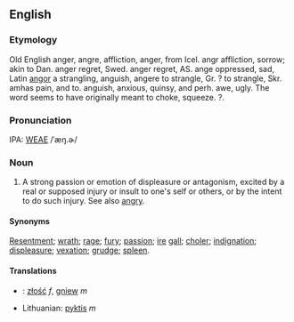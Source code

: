 ==English==
===Etymology===
Old English anger, angre, affliction, anger, from Icel. angr affliction, sorrow; akin to Dan. anger regret, Swed. anger regret, AS. ange oppressed, sad, Latin [[angor]] a strangling, anguish, angere to strangle, Gr. ? to strangle, Skr. amhas pain, and to. anguish, anxious, quinsy, and perh. awe, ugly. The word seems to have originally meant to choke, squeeze. ?.

===Pronunciation===
IPA: [[WEAE]] /ˈæŋ.ɚ/

===Noun===
# A strong passion or emotion of displeasure or antagonism, excited by a real or supposed injury or insult to one's self or others, or by the intent to do such injury.  See also [[angry]].

====Synonyms====
[[Resentment]]; [[wrath]]; [[rage]]; [[fury]]; [[passion]]; [[ire]] [[gall]]; [[choler]]; [[indignation]]; [[displeasure]]; [[vexation]]; [[grudge]]; [[spleen]].

<!-- material copied from Webster's Revised Unabridged Dictionary (1913) -->

====Translations====
*{{pl}}: [[złość]] ''f'', [[gniew]] ''m''
*Lithuanian: [[pyktis]] ''m''